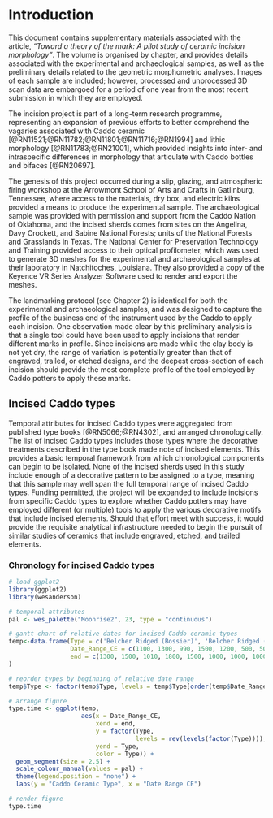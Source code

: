 # Introduction

This document contains supplementary materials associated with the article, _"Toward a theory of the mark: A pilot study of ceramic incision morphology"_. The volume is organised by chapter, and provides details associated with the experimental and archaeological samples, as well as the preliminary details related to the geometric morphometric analyses. Images of each sample are included; however, processed and unprocessed 3D scan data are embargoed for a period of one year from the most recent submission in which they are employed.

The incision project is part of a long-term research programme, representing an expansion of previous efforts to better comprehend the vagaries associated with Caddo ceramic [@RN11521;@RN11782;@RN11801;@RN11716;@RN1994] and lithic morphology [@RN11783;@RN21001], which provided insights into inter- and intraspecific differences in morphology that articulate with Caddo bottles and bifaces [@RN20697]. 

The genesis of this project occurred during a slip, glazing, and atmospheric firing workshop at the Arrowmont School of Arts and Crafts in Gatlinburg, Tennessee, where access to the materials, dry box, and electric kilns provided a means to produce the experimental sample. The archaeological sample was provided with permission and support from the Caddo Nation of Oklahoma, and the incised sherds comes from sites on the Angelina, Davy Crockett, and Sabine National Forests; units of the National Forests and Grasslands in Texas. The National Center for Preservation Technology and Training provided access to their optical profilometer, which was used to generate 3D meshes for the experimental and archaeological samples at their laboratory in Natchitoches, Louisiana. They also provided a copy of the Keyence VR Series Analyzer Software used to render and export the meshes.

The landmarking protocol (see Chapter 2) is identical for both the experimental and archaeological samples, and was designed to capture the profile of the business end of the instrument used by the Caddo to apply each incision. One observation made clear by this preliminary analysis is that a single tool could have been used to apply incisions that render different marks in profile. Since incisions are made while the clay body is not yet dry, the range of variation is potentially greater than that of engraved, trailed, or etched designs, and the deepest cross-section of each incision should provide the most complete profile of the tool employed by Caddo potters to apply these marks.

## Incised Caddo types

Temporal attributes for incised Caddo types were aggregated from published type books [@RN5066;@RN4302], and arranged chronologically. The list of incised Caddo types includes those types where the decorative treatments described in the type book made note of incised elements. This provides a basic temporal framework from which chronological components can begin to be isolated. None of the incised sherds used in this study include enough of a decorative pattern to be assigned to a type, meaning that this sample may well span the full temporal range of incised Caddo types. Funding permitted, the project will be expanded to include incisions from specific Caddo types to explore whether Caddo potters may have employed different (or multiple) tools to apply the various decorative motifs that include incised elements. Should that effort meet with success, it would provide the requisite analytical infrastructure needed to begin the pursuit of similar studies of ceramics that include engraved, etched, and trailed elements.

### Chronology for incised Caddo types

```r
# load ggplot2
library(ggplot2)
library(wesanderson)

# temporal attributes
pal <- wes_palette("Moonrise2", 23, type = "continuous")

# gantt chart of relative dates for incised Caddo ceramic types
temp<-data.frame(Type = c('Belcher Ridged (Bossier)', 'Belcher Ridged (Belcher)', 'Canton Incised', 'Clements Brushed', 'Cowhide Stamped', 'Crockett Curvilinear Incised', 'Davis Incised', 'Dunkin Incised', 'East Incised', 'Foster Trailed-Incised', 'Fulton Aspect Effigy Bowls', 'Haley Complicated Incised', 'Harleton Appliqued', 'Hudson Engraved', 'Karnack Brushed-Incised', 'Kiam Incised', 'Maydelle Incised', 'Military Road Incised', 'Nash Neck Banded', 'Pease Brushed-Incised', 'Pennington Punctated-Incised', 'Spiro Engraved', 'Weches Fingernail Impressed'), # canton/east incised types date to AD 1000, but were modified to 990-1010 so that it would show on the gantt chart
                 Date_Range_CE = c(1100, 1300, 990, 1500, 1200, 500, 500, 500, 990, 1200, 1200, 800, 1200, 1500, 1200, 500, 1200, 1200, 1400, 1100, 500, 500, 500), # in years CE
                 end = c(1300, 1500, 1010, 1800, 1500, 1000, 1000, 1000, 1010, 1600, 1700, 1200, 1500, 1800, 1500, 1200, 1500, 1500, 1700, 1300, 1000, 1000, 1000) # in years CE
)

# reorder types by beginning of relative date range
temp$Type <- factor(temp$Type, levels = temp$Type[order(temp$Date_Range_CE)])

# arrange figure
type.time <- ggplot(temp, 
                    aes(x = Date_Range_CE, 
                        xend = end, 
                        y = factor(Type,
                                   levels = rev(levels(factor(Type)))), 
                        yend = Type, 
                        color = Type)) +
  geom_segment(size = 2.5) +
  scale_colour_manual(values = pal) +
  theme(legend.position = "none") +
  labs(y = "Caddo Ceramic Type", x = "Date Range CE")

# render figure
type.time
```
